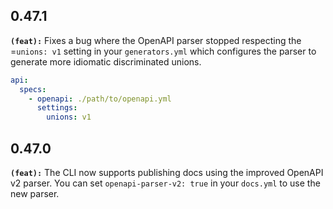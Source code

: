 ## 0.47.1
**`(feat):`** Fixes a bug where the OpenAPI parser stopped respecting the =`unions: v1` setting in your `generators.yml` which configures the parser to generate more
idiomatic discriminated unions.
```yml
api:
  specs:
    - openapi: ./path/to/openapi.yml
      settings:
        unions: v1
```


## 0.47.0
**`(feat):`** The CLI now supports publishing docs using the improved OpenAPI v2 parser. You can set `openapi-parser-v2: true`
in your `docs.yml` to use the new parser.


